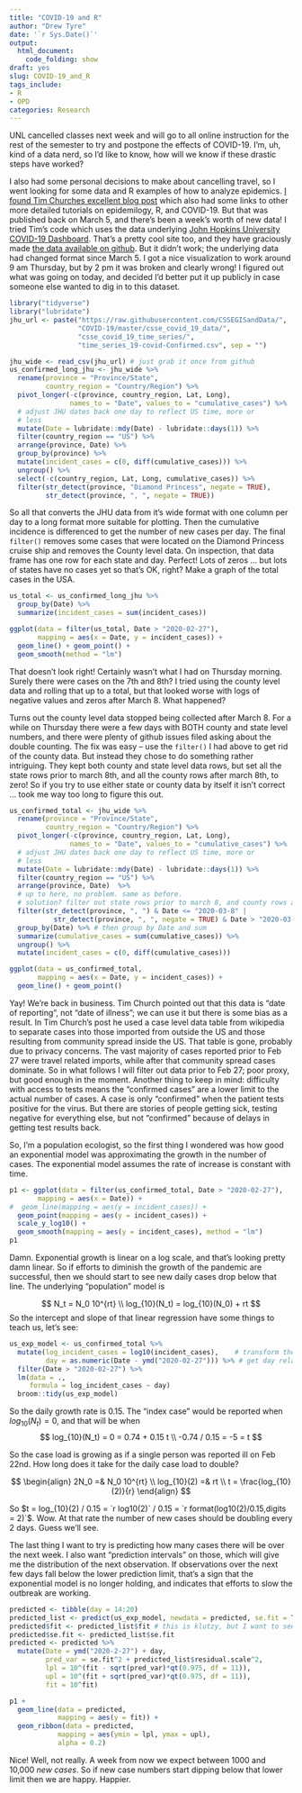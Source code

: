 ```yaml
---
title: "COVID-19 and R"
author: "Drew Tyre"
date: '`r Sys.Date()`'
output: 
  html_document:
    code_folding: show
draft: yes
slug: COVID-19_and_R
tags_include:
- R
- OPD
categories: Research
---
```


UNL cancelled classes next week and will go to all online instruction for
the rest of the semester to try and postpone the effects of COVID-19. I'm,
uh, kind of a data nerd, so I'd like to know, how will we know if these 
drastic steps have worked? 

I also had some personal decisions to make about cancelling travel, so I went
looking for some data and R examples of how to analyze epidemics. [I found Tim 
Churches excellent blog post](https://rviews.rstudio.com/2020/03/05/covid-19-epidemiology-with-r/)
which also had some links to other more detailed tutorials on epidemilogy, R, 
and COVID-19. But that was published back on March 5, and there's been a week's 
worth of new data! I tried Tim's code which uses the data underlying 
[John Hopkins University COVID-19 Dashboard](https://systems.jhu.edu/). 
That's a pretty cool site too, and they have graciously made [the data available
on github](https://github.com/CSSEGISandData/COVID-19). But it didn't work; 
the underlying data had changed format since March 5. I got a nice visualization
to work around 9 am Thursday, but by 2 pm it was broken and clearly wrong! 
I figured out what was going on today, and decided I'd better put it up
publicly in case someone else wanted to dig in to this dataset.

```r
library("tidyverse")
library("lubridate")
jhu_url <- paste("https://raw.githubusercontent.com/CSSEGISandData/", 
                 "COVID-19/master/csse_covid_19_data/", 
                 "csse_covid_19_time_series/", 
                 "time_series_19-covid-Confirmed.csv", sep = "")

jhu_wide <- read_csv(jhu_url) # just grab it once from github
us_confirmed_long_jhu <- jhu_wide %>% 
  rename(province = "Province/State", 
         country_region = "Country/Region") %>% 
  pivot_longer(-c(province, country_region, Lat, Long), 
               names_to = "Date", values_to = "cumulative_cases") %>% 
  # adjust JHU dates back one day to reflect US time, more or
  # less
  mutate(Date = lubridate::mdy(Date) - lubridate::days(1)) %>% 
  filter(country_region == "US") %>% 
  arrange(province, Date) %>% 
  group_by(province) %>% 
  mutate(incident_cases = c(0, diff(cumulative_cases))) %>% 
  ungroup() %>% 
  select(-c(country_region, Lat, Long, cumulative_cases)) %>% 
  filter(str_detect(province, "Diamond Princess", negate = TRUE),
         str_detect(province, ", ", negate = TRUE))
```

So all that converts the JHU data from it's wide format with one column per day
to a long format more suitable for plotting. Then the cumulative incidence is
differenced to get the number of new cases per day. The final `filter()` 
removes some cases that were located on the Diamond Princess cruise ship and
removes the County level data. On inspection, that data frame has one row for
each state and day. Perfect! Lots of zeros ... but lots of states have no cases 
yet so that's OK, right? Make a graph of the total cases in the USA. 

```r
us_total <- us_confirmed_long_jhu %>% 
  group_by(Date) %>% 
  summarize(incident_cases = sum(incident_cases))

ggplot(data = filter(us_total, Date > "2020-02-27"),
       mapping = aes(x = Date, y = incident_cases)) + 
  geom_line() + geom_point() +
  geom_smooth(method = "lm")
```

That doesn't look right! Certainly wasn't what I had on Thursday morning. Surely
there were cases on the 7th and 8th? I tried
using the county level data and rolling that up to a total, but that looked worse
with logs of negative values and zeros after March 8. What happened?

Turns out the county level data stopped being collected after March 8. For a while
on Thursday there were a few days with BOTH county and state level numbers, and
there were plenty of github issues filed asking about the double counting. The
fix was easy -- use the `filter()` I had above to get rid of the county data. But 
instead they chose to do something rather intriguing. They kept both county and 
state level data rows, but set all the state rows prior to march 8th, and all the
county rows after march 8th, to zero! So if you try to use either state or county
data by itself it isn't correct ... took me way too long to figure this out.

```r
us_confirmed_total <- jhu_wide %>% 
  rename(province = "Province/State", 
         country_region = "Country/Region") %>% 
  pivot_longer(-c(province, country_region, Lat, Long), 
               names_to = "Date", values_to = "cumulative_cases") %>% 
  # adjust JHU dates back one day to reflect US time, more or
  # less
  mutate(Date = lubridate::mdy(Date) - lubridate::days(1)) %>% 
  filter(country_region == "US") %>% 
  arrange(province, Date)  %>% 
  # up to here, no problem. same as before.
  # solution? filter out state rows prior to march 8, and county rows after that. 
  filter(str_detect(province, ", ") & Date <= "2020-03-8" |
           str_detect(province, ", ", negate = TRUE) & Date > "2020-03-8") %>% 
  group_by(Date) %>% # then group by Date and sum
  summarize(cumulative_cases = sum(cumulative_cases)) %>% 
  ungroup() %>% 
  mutate(incident_cases = c(0, diff(cumulative_cases)))

ggplot(data = us_confirmed_total,
       mapping = aes(x = Date, y = incident_cases)) + 
  geom_line() + geom_point()
```

Yay! We're back in business. Tim Church pointed out that this data is "date of reporting", 
not "date of illness"; we can use it but there is some bias as a result. 
In Tim Church's post he used a case level data table from
wikipedia to separate cases into those imported from outside the US and those resulting
from community spread inside the US. That table is gone, probably due
to privacy concerns. The vast majority of cases reported prior to Feb 27 were travel
related imports, while after that community spread cases dominate. So in what
follows I will filter out data prior to Feb 27; poor proxy, but good enough
in the moment. Another thing to keep in mind: difficulty with access to tests
means the "confirmed cases" are a lower limit to the actual number of cases. A
case is only "confirmed" when the patient tests positive for the virus. But there
are stories of people getting sick, testing negative for everything else, but
not "confirmed" because of delays in getting test results back. 

So, I'm a population ecologist, so the first thing I wondered was how good an
exponential model was approximating the growth in the number of cases. The exponential
model assumes the rate of increase is constant with time.

```r
p1 <- ggplot(data = filter(us_confirmed_total, Date > "2020-02-27"),
       mapping = aes(x = Date)) + 
#  geom_line(mapping = aes(y = incident_cases)) + 
  geom_point(mapping = aes(y = incident_cases)) + 
  scale_y_log10() + 
  geom_smooth(mapping = aes(y = incident_cases), method = "lm")
p1
```

Damn. Exponential growth is linear on a log scale, and that's looking pretty damn
linear. So if efforts to diminish the growth of the pandemic are successful, 
then we should start to see new daily cases drop below that line. The underlying
"population" model is

$$
N_t = N_0 10^{rt} \\
log_{10}(N_t) = log_{10}(N_0) + rt
$$
So the intercept and slope of that linear regression have some things to teach us, let's see:

```r
us_exp_model <- us_confirmed_total %>% 
  mutate(log_incident_cases = log10(incident_cases),    # transform the data
         day = as.numeric(Date - ymd("2020-02-27"))) %>% # get day relative to Feb 27
  filter(Date > "2020-02-27") %>% 
  lm(data = .,
     formula = log_incident_cases ~ day) 
  broom::tidy(us_exp_model)
```

So the daily growth rate is 0.15. The "index case" would be reported when $log_{10}(N_t) = 0$, and
that will be when 
$$
log_{10}(N_t) = 0 = 0.74 + 0.15 t \\
-0.74 / 0.15 = -5 = t
$$

So the case load is growing as if a single person was reported ill on Feb 22nd. How long does it take 
for the daily case load to double?

$$
\begin{align}
2N_0 =& N_0 10^{rt} \\  
log_{10}(2) =& rt \\
t = \frac{log_{10}(2)}{r}
\end{align}
$$

So $t = log_{10}(2) / 0.15 =  `r log10(2)` / 0.15 = `r format(log10(2)/0.15,digits = 2)`$. Wow. 
At that rate the number of new cases should be doubling every 2 days. Guess we'll see. 

The last thing I want to try is predicting how many cases there will be over the next week. 
I also want "prediction intervals" on those, which will give me the distribution of the next
observation. If observations over the next few days fall below the lower prediction limit, that's
a sign that the exponential model is no longer holding, and indicates that efforts to slow
the outbreak are working. 

```r
predicted <- tibble(day = 14:20)
predicted_list <- predict(us_exp_model, newdata = predicted, se.fit = TRUE)
predicted$fit <- predicted_list$fit # this is klutzy, but I want to see the answer! 
predicted$se.fit <- predicted_list$se.fit
predicted <- predicted %>% 
  mutate(Date = ymd("2020-2-27") + day,
         pred_var = se.fit^2 + predicted_list$residual.scale^2,
         lpl = 10^(fit - sqrt(pred_var)*qt(0.975, df = 11)),
         upl = 10^(fit + sqrt(pred_var)*qt(0.975, df = 11)),
         fit = 10^fit)

p1 + 
  geom_line(data = predicted,
            mapping = aes(y = fit)) +
  geom_ribbon(data = predicted,
            mapping = aes(ymin = lpl, ymax = upl),
            alpha = 0.2)
```

Nice! Well, not really. A week from now we expect between 1000 and 10,000 *new cases*. 
So if new case numbers start dipping below that lower limit then we
are happy. Happier. 